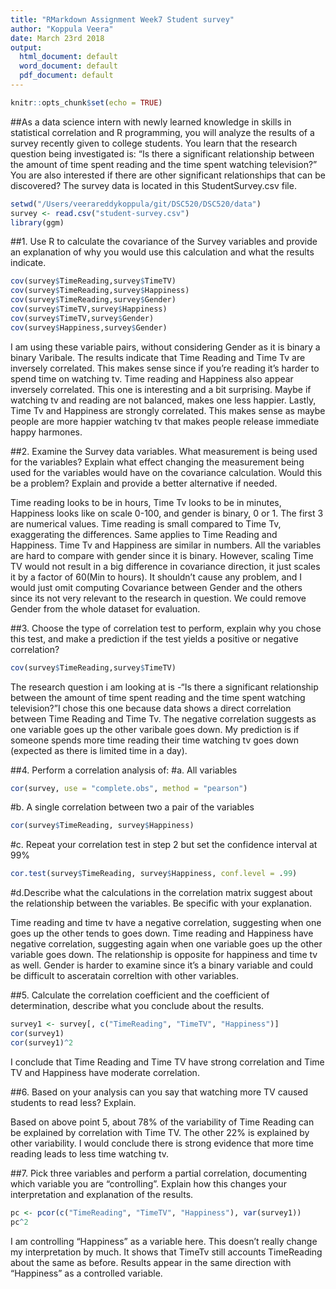 ```yaml
---
title: "RMarkdown Assignment Week7 Student survey"
author: "Koppula Veera"
date: March 23rd 2018
output:
  html_document: default
  word_document: default
  pdf_document: default
---
```


```r
knitr::opts_chunk$set(echo = TRUE)
```

##As a data science intern with newly learned knowledge in skills in statistical correlation and R programming, you will analyze the results of a survey recently given to college students. You learn that the research question being investigated is: “Is there a significant relationship between the amount of time spent reading and the time spent watching television?” You are also interested if there are other significant relationships that can be discovered? The survey data is located in this StudentSurvey.csv file.

```r
setwd("/Users/veerareddykoppula/git/DSC520/DSC520/data")
survey <- read.csv("student-survey.csv")
library(ggm)
```
##1. Use R to calculate the covariance of the Survey variables and provide an explanation of why you would use this calculation and what the results indicate.
```r
cov(survey$TimeReading,survey$TimeTV)
cov(survey$TimeReading,survey$Happiness)
cov(survey$TimeReading,survey$Gender)
cov(survey$TimeTV,survey$Happiness)
cov(survey$TimeTV,survey$Gender)
cov(survey$Happiness,survey$Gender)
```

I am using these variable pairs, without considering Gender as it is binary a binary Varibale. The results indicate that Time Reading and Time Tv are inversely correlated. This makes sense since if you’re reading it’s harder to spend time on watching tv. Time reading and Happiness also appear inversely correlated. This one is interesting and a bit surprising. Maybe if watching tv and reading are not balanced, makes one less happier. Lastly, Time Tv and Happiness are strongly correlated. This makes sense as maybe people are more happier watching tv that makes people release immediate happy harmones.

##2. Examine the Survey data variables. What measurement is being used for the variables? Explain what effect changing the measurement being used for the variables would have on the covariance calculation. Would this be a problem? Explain and provide a better alternative if needed.

Time reading looks to be in hours, Time Tv looks to be in minutes, Happiness looks like on scale 0-100, and gender is binary, 0 or 1. The first 3 are numerical values. Time reading is small compared to Time Tv, exaggerating the differences. Same applies to Time Reading and Happiness. Time Tv and Happiness are similar in numbers. All the variables are hard to compare with gender since it is binary. However, scaling Time TV would not result in a big difference in covariance direction, it just scales it by a factor of 60(Min to hours). It shouldn't cause any problem, and I would just omit computing Covariance between Gender and the others since its not very relevant to the research in question. We could remove Gender from the whole dataset for evaluation.

##3. Choose the type of correlation test to perform, explain why you chose this test, and make a prediction if the test yields a positive or negative correlation?

```r
cov(survey$TimeReading,survey$TimeTV)
```

The research question i am looking at is -“Is there a significant relationship between the amount of time spent reading and the time spent watching television?”I chose this one because data shows a direct correlation between Time Reading and Time Tv. The negative correlation suggests as one variable goes up the other varibale goes down. My prediction is if someone spends more time reading their time watching tv goes down (expected as there is limited time in a day).

##4. Perform a correlation analysis of:
#a. All variables

```r
cor(survey, use = "complete.obs", method = "pearson")
```
#b. A single correlation between two a pair of the variables

```r
cor(survey$TimeReading, survey$Happiness)
```

#c. Repeat your correlation test in step 2 but set the confidence interval at 99%

```r
cor.test(survey$TimeReading, survey$Happiness, conf.level = .99)
```

#d.Describe what the calculations in the correlation matrix suggest about the relationship between the variables. Be specific with your explanation.

Time reading and time tv have a negative correlation, suggesting when one goes up the other tends to goes down. Time reading and Happiness have negative correlation, suggesting again when one variable goes up the other variable goes down. The relationship is opposite for happiness and time tv as well. Gender is harder to examine since it’s a binary variable and could be difficult to asceratain correltion with other variables. 

##5. Calculate the correlation coefficient and the coefficient of determination, describe what you conclude about the results.

```r
survey1 <- survey[, c("TimeReading", "TimeTV", "Happiness")] 
cor(survey1)
cor(survey1)^2
```

I conclude that Time Reading and Time TV have strong correlation and Time TV and Happiness have moderate correlation.

##6. Based on your analysis can you say that watching more TV caused students to read less? Explain.

Based on above point 5, about 78% of the variability of Time Reading can be explained by correlation with Time TV. The other 22% is explained by other variability. I would conclude there is strong evidence that more time reading leads to less time watching tv.

##7. Pick three variables and perform a partial correlation, documenting which variable you are “controlling”. Explain how this changes your interpretation and explanation of the results.

```r
pc <- pcor(c("TimeReading", "TimeTV", "Happiness"), var(survey1))
pc^2
```

I am controlling "Happiness" as a variable here. This doesn’t really change my interpretation by much. It shows that TimeTv still accounts TimeReading about the same as before. Results appear in the same direction with "Happiness" as a controlled variable.